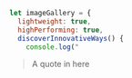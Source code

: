  

```javascript
let imageGallery = {
  lightweight: true,
  highPerforming: true,
  discoverInnovativeWays() {
    console.log("
```

> A quote in here
